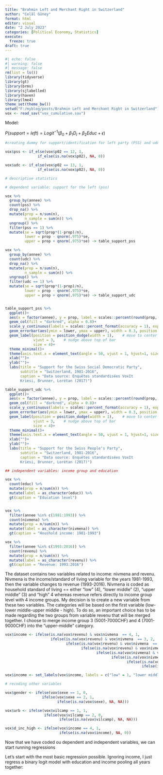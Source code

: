 ```yaml
---
title: "Brahmin Left and Merchant Right in Switzerland"
author: "Celâl Güney"
format: html
editor: visual
date: "2 July 2023"
categories: [Political Economy, Statistics]
execute: 
  freeze: true
draft: true
---
```


```r
#| echo: false
#| warning: false
#| message: false
rm(list = ls())
library(tidyverse)
library(gt)
library(brms)
library(sjlabelled)
library(haven)
library(lme4)
theme_set(theme_bw())
setwd("F:/myblog/posts/Brahmin Left and Merchant Right in Switzerland")
vox <- read_sav("vox_cumulative.sav")
```

Model:

$P(support = left) = Logit^{-1}(\beta_{0} + \beta_{1}D_{I} + \beta_{2}Educ + \epsilon)$


```r
#creating dummy for support/identification for left party (PSS) and udc

vox$pss <- if_else(vox$p02 == 12, 1, 
               if_else(is.na(vox$p02), NA, 0))

vox$udc <- if_else(vox$p02 == 13, 1, 
               if_else(is.na(vox$p02), NA, 0))

```


```r
# descriptive statistics

# dependent variable: support for the left (pss)

vox %>% 
  group_by(annee) %>% 
  count(pss) %>% 
  drop_na() %>% 
  mutate(prop = n/sum(n),
         n_sample = sum(n)) %>% 
  ungroup() %>% 
  filter(pss == 1) %>% 
  mutate(se = sqrt(prop*(1-prop)/n),
         lower = prop - qnorm(.975)*se,
         upper = prop + qnorm(.975)*se) -> table_support_pss

vox %>% 
  group_by(annee) %>% 
  count(udc) %>% 
  drop_na() %>% 
  mutate(prop = n/sum(n),
         n_sample = sum(n)) %>% 
  ungroup() %>% 
  filter(udc == 1) %>% 
  mutate(se = sqrt(prop*(1-prop)/n),
         lower = prop - qnorm(.975)*se,
         upper = prop + qnorm(.975)*se) -> table_support_udc


table_support_pss %>% 
  ggplot()+
  aes(x = factor(annee), y = prop, label = scales::percent(round(prop, 4)))+ 
  geom_col(fill = "darkred", alpha = 0.8)+
  scale_y_continuous(labels = scales::percent_format(accuracy = 1), expand = c(0, 0))+
  geom_errorbar(aes(ymin = lower, ymax = upper), width = 0.3, position = position_dodge(width = .9))+
  geom_label(position = position_dodge(width = 1),    # move to center of bars
             vjust = 3,    # nudge above top of bar
             size = 4)+
  theme_minimal()+
  theme(axis.text.x = element_text(angle = 50, vjust = 1, hjust=1, size = 14))+
  xlab("")+
  ylab("")+
  labs(title = "Support for the Swiss Social Democratic Party",
       subtitle = "Switzerland, 1981-2016",
       caption = "Data source: Enquêtes standardisées VoxIt
       Kriesi, Brunner, Lorétan (2017)")

```

```r
table_support_udc %>% 
  ggplot()+
  aes(x = factor(annee), y = prop, label = scales::percent(round(prop, 4)))+ 
  geom_col(fill = "darkred", alpha = 0.8)+
  scale_y_continuous(labels = scales::percent_format(accuracy = 1), expand = c(0, 0))+
  geom_errorbar(aes(ymin = lower, ymax = upper), width = 0.3, position = position_dodge(width = .9))+
  geom_label(position = position_dodge(width = 1),    # move to center of bars
             vjust = 3,    # nudge above top of bar
             size = 4)+
  theme_minimal()+
  theme(axis.text.x = element_text(angle = 50, vjust = 1, hjust=1, size = 14))+
  xlab("")+
  ylab("")+
  labs(title = "Support for the Swiss People's Party",
       subtitle = "Switzerland, 1981-2016",
       caption = "Data source: Enquêtes standardisées VoxIt
       Kriesi, Brunner, Lorétan (2017)")
```

```r
## independent variables: income group and education

vox %>% 
  count(educ) %>% 
  mutate(prop = n/sum(n)) %>% 
  mutate(label = as_character(educ)) %>% 
  gt(caption = "Education level")


vox %>% 
  filter(annee %in% c(1981:1993)) %>% 
  count(nivmena) %>% 
  mutate(prop = n/sum(n)) %>% 
  mutate(label = as_character(nivmena)) %>% 
  gt(caption = "Houshold income: 1981-1993")

vox %>% 
  filter(annee %in% c(1993:2016)) %>% 
  count(revenu) %>% 
  mutate(prop = n/sum(n)) %>% 
  mutate(label = as_character(revenu)) %>% 
  gt(caption = "Revenue: 1993:2016")
```

The dataset contains two variables related to income: nivmena and revenu. Nivmena is the income/standard of living variable for the years 1981-1993, then the variable changes to revenue (1993-2016). Nivmena is coded as household standard of living == either "low" (4), "lower middle" (2), "upper middle" (3) and "high" 4 whereas revenue refers directly to income group level with 4 income groups. My decision is to create a new variable from these two variables. The categories will be based on the first variable (low-lower middle-upper middle - high). To do so, an important choice has to be made regarding the two groups from variable revenu that will be merged together. I choose to merge income group 3 (5001-7000CHF) and 4 (7001-9000CHF) into the "upper-middle" category.

```r
vox$income <- ifelse(is.na(vox$revenu) & vox$nivmena  == 4, 1,
                     ifelse(is.na(vox$revenu) & vox$nivmena  == 3, 2,
                            ifelse(is.na(vox$revenu) & vox$nivmena  == 2, 3,
                                   ifelse(is.na(vox$revenu) & vox$nivmena  == 1, 4,
                                          ifelse(is.na(vox$nivmena) & vox$revenu == 1, 1,
                                                 ifelse(is.na(vox$nivmena) & vox$revenu == 2, 2,
                                                        ifelse(is.na(vox$nivmena) & vox$revenu %in% c(3,4), 3,
                                                               ifelse(is.na(vox$nivmena) & vox$revenu == 5, 4, NA))))))))

vox$income <- set_labels(vox$income, labels = c("low" = 1, "lower middle" = 2, "upper middle" = 3, "high" = 4, "NA" = NA))
```

```r
# recoding other variables

vox$gender <- ifelse(vox$sexe == 1, 0,
                 ifelse(vox$sexe == 2, 1,
                        ifelse(is.na(vox$sexe), NA, NA)))

vox$urb <- ifelse(vox$vilcamp == 1, 1,
                  ifelse(vox$vilcamp == 2, 0,
                         ifelse(is.na(vox$vilcamp), NA, NA)))

vox$d_inc_high <- ifelse(vox$income == 4, 1,
                         ifelse(is.na(vox$income), NA, 0))

```




Now that we have coded ou dependent and independent variables, we can start running regressions


Let's start with the most basic regression possible. Ignoring income, I just regress a binary logit model with education and income pooling all years together:































